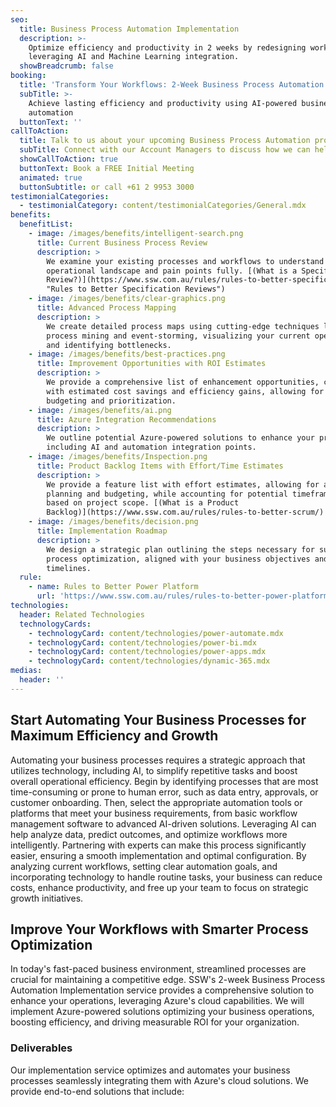 ```yaml
---
seo:
  title: Business Process Automation Implementation
  description: >-
    Optimize efficiency and productivity in 2 weeks by redesigning workflows and
    leveraging AI and Machine Learning integration.
  showBreadcrumb: false
booking:
  title: 'Transform Your Workflows: 2-Week Business Process Automation Implementation'
  subTitle: >-
    Achieve lasting efficiency and productivity using AI-powered business
    automation
  buttonText: ''
callToAction:
  title: Talk to us about your upcoming Business Process Automation project
  subTitle: Connect with our Account Managers to discuss how we can help.
  showCallToAction: true
  buttonText: Book a FREE Initial Meeting
  animated: true
  buttonSubtitle: or call +61 2 9953 3000
testimonialCategories:
  - testimonialCategory: content/testimonialCategories/General.mdx
benefits:
  benefitList:
    - image: /images/benefits/intelligent-search.png
      title: Current Business Process Review
      description: >
        We examine your existing processes and workflows to understand your
        operational landscape and pain points fully. [(What is a Specification
        Review?)](https://www.ssw.com.au/rules/rules-to-better-specification-reviews/
        "Rules to Better Specification Reviews")
    - image: /images/benefits/clear-graphics.png
      title: Advanced Process Mapping
      description: >
        We create detailed process maps using cutting-edge techniques like
        process mining and event-storming, visualizing your current operations
        and identifying bottlenecks.
    - image: /images/benefits/best-practices.png
      title: Improvement Opportunities with ROI Estimates
      description: >
        We provide a comprehensive list of enhancement opportunities, complete
        with estimated cost savings and efficiency gains, allowing for accurate
        budgeting and prioritization.
    - image: /images/benefits/ai.png
      title: Azure Integration Recommendations
      description: >
        We outline potential Azure-powered solutions to enhance your processes,
        including AI and automation integration points.
    - image: /images/benefits/Inspection.png
      title: Product Backlog Items with Effort/Time Estimates
      description: >
        We provide a feature list with effort estimates, allowing for accurate
        planning and budgeting, while accounting for potential timeframe changes
        based on project scope. [(What is a Product
        Backlog)](https://www.ssw.com.au/rules/rules-to-better-scrum/)
    - image: /images/benefits/decision.png
      title: Implementation Roadmap
      description: >
        We design a strategic plan outlining the steps necessary for successful
        process optimization, aligned with your business objectives and
        timelines.
  rule:
    - name: Rules to Better Power Platform
      url: 'https://www.ssw.com.au/rules/rules-to-better-power-platform/'
technologies:
  header: Related Technologies
  technologyCards:
    - technologyCard: content/technologies/power-automate.mdx
    - technologyCard: content/technologies/power-bi.mdx
    - technologyCard: content/technologies/power-apps.mdx
    - technologyCard: content/technologies/dynamic-365.mdx
medias:
  header: ''
---
```


## Start Automating Your Business Processes for Maximum Efficiency and Growth

Automating your business processes requires a strategic approach that utilizes technology, including AI, to simplify repetitive tasks and boost overall operational efficiency. Begin by identifying processes that are most time-consuming or prone to human error, such as data entry, approvals, or customer onboarding. Then, select the appropriate automation tools or platforms that meet your business requirements, from basic workflow management software to advanced AI-driven solutions. Leveraging AI can help analyze data, predict outcomes, and optimize workflows more intelligently. Partnering with experts can make this process significantly easier, ensuring a smooth implementation and optimal configuration. By analyzing current workflows, setting clear automation goals, and incorporating technology to handle routine tasks, your business can reduce costs, enhance productivity, and free up your team to focus on strategic growth initiatives.

## Improve Your Workflows with Smarter Process Optimization

In today's fast-paced business environment, streamlined processes are crucial for maintaining a competitive edge. SSW's 2-week Business Process Automation Implementation service provides a comprehensive solution to enhance your operations, leveraging Azure's cloud capabilities. We will implement Azure-powered solutions optimizing your business operations, boosting efficiency, and driving measurable ROI for your organization.

<VideoEmbed url="https://www.youtube.com/watch?v=lYR1ezTKJgA&t=15s" caption="Cost cutting with Power Apps and development strategies with Richard Campbell and Ulysses Maclaren (6 mins)" duration="" removeMargin={false} />

### Deliverables

Our implementation service optimizes and automates your business processes seamlessly integrating them with Azure's cloud solutions. We provide end-to-end solutions that include:

